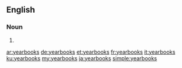 {{also|year-books}}
==English==

===Noun===
{{head|en|noun plural form}}

# {{plural of|yearbook|lang=en}}

[[ar:yearbooks]]
[[de:yearbooks]]
[[et:yearbooks]]
[[fr:yearbooks]]
[[it:yearbooks]]
[[ku:yearbooks]]
[[my:yearbooks]]
[[ja:yearbooks]]
[[simple:yearbooks]]
